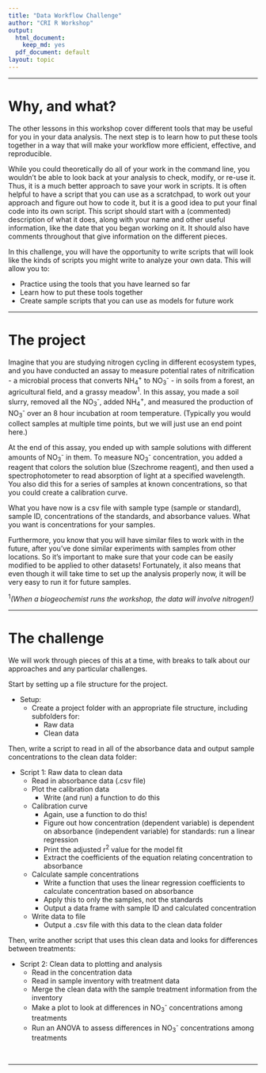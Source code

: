 ```yaml
---
title: "Data Workflow Challenge"
author: "CRI R Workshop"
output:
  html_document:
    keep_md: yes
  pdf_document: default
layout: topic
---
```

___

# Why, and what?

The other lessons in this workshop cover different tools that may be useful for you in your data analysis. The next step is to learn how to put these tools together in a way that will make your workflow more efficient, effective, and reproducible.   

While you could theoretically do all of your work in the command line, you wouldn't be able to look back at your analysis to check, modify, or re-use it. Thus, it is a much better approach to save your work in scripts. It is often helpful to have a script that you can use as a scratchpad, to work out your approach and figure out how to code it, but it is a good idea to put your final code into its own script. This script should start with a (commented) description of what it does, along with your name and other useful information, like the date that you began working on it. It should also have comments throughout that give information on the different pieces.

In this challenge, you will have the opportunity to write scripts that will look like the kinds of scripts you might write to analyze your own data. This will allow you to:

* Practice using the tools that you have learned so far
* Learn how to put these tools together
* Create sample scripts that you can use as models for future work

___

# The project

Imagine that you are studying nitrogen cycling in different ecosystem types, and you have conducted an assay to measure potential rates of nitrification - a microbial process that converts NH~4~^+^ to NO~3~^-^ - in soils from a forest, an agricultural field, and a grassy meadow^1^. In this assay, you made a soil slurry, removed all the NO~3~^-^, added NH~4~^+^, and measured the production of NO~3~^-^ over an 8 hour incubation at room temperature.  (Typically you would collect samples at multiple time points, but we will just use an end point here.)  

At the end of this assay, you ended up with sample solutions with different amounts of NO~3~^-^ in them. To measure NO~3~^-^ concentration, you added a reagent that colors the solution blue (Szechrome reagent), and then used a spectrophotometer to read absorption of light at a specified wavelength. You also did this for a series of samples at known concentrations, so that you could create a calibration curve.

What you have now is a csv file with sample type (sample or standard), sample ID, concentrations of the standards, and absorbance values. What you want is concentrations for your samples.

Furthermore, you know that you will have similar files to work with in the future, after you've done similar experiments with samples from other locations. So it's important to make sure that your code can be easily modified to be applied to other datasets!  Fortunately, it also means that even though it will take time to set up the analysis properly now, it will be very easy to run it for future samples.

^1^*(When a biogeochemist runs the workshop, the data will involve nitrogen!)*

___

# The challenge

We will work through pieces of this at a time, with breaks to talk about our approaches and any particular challenges.   

Start by setting up a file structure for the project.

* Setup:
	+ Create a project folder with an appropriate file structure, including subfolders for:
		- Raw data 
		- Clean data

Then, write a script to read in all of the absorbance data and output sample concentrations to the clean data folder:

* Script 1: Raw data to clean data
	+ Read in absorbance data (.csv file)
	+ Plot the calibration data
		- Write (and run) a function to do this
	+ Calibration curve
		- Again, use a function to do this!
		- Figure out how concentration (dependent variable) is dependent on absorbance (independent variable) for standards: run a linear regression
		- Print the adjusted r^2^ value for the model fit
		- Extract the coefficients of the equation relating concentration to absorbance
	+ Calculate sample concentrations
		- Write a function that uses the linear regression coefficients to calculate concentration based on absorbance
		- Apply this to only the samples, not the standards
		- Output a data frame with sample ID and calculated concentration
	+ Write data to file
		- Output a .csv file with this data to the clean data folder

Then, write another script that uses this clean data and looks for differences between treatments:

* Script 2: Clean data to plotting and analysis
	+ Read in the concentration data
	+ Read in sample inventory with treatment data
	+ Merge the clean data with the sample treatment information from the inventory
	+ Make a plot to look at differences in NO~3~^-^ concentrations among treatments
	+ Run an ANOVA to assess differences in NO~3~^-^ concentrations among treatments
	
<br>
<hr>
<br>
